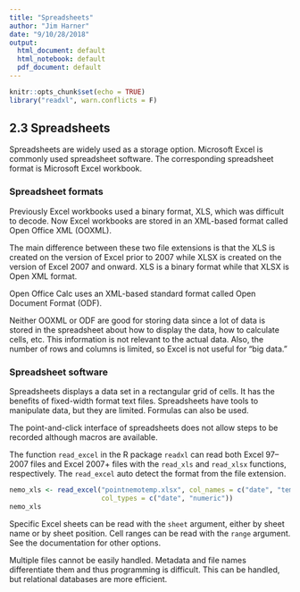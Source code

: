 ```yaml
---
title: "Spreadsheets"
author: "Jim Harner"
date: "9/10/28/2018"
output:
  html_document: default
  html_notebook: default
  pdf_document: default
---
```


```r
knitr::opts_chunk$set(echo = TRUE)
library("readxl", warn.conflicts = F)
```

## 2.3 Spreadsheets

Spreadsheets are widely used as a storage option. Microsoft Excel is commonly used spreadsheet software. The corresponding spreadsheet format is Microsoft Excel workbook.

### Spreadsheet formats

Previously Excel workbooks used a binary format, XLS, which was difficult to decode. Now Excel workbooks are stored in an XML-based format called Open Office XML (OOXML).

The main difference between these two file extensions is that the XLS is created on the version of Excel prior to 2007 while XLSX is created on the version of Excel 2007 and onward. XLS is a binary format while that XLSX is Open XML format.

Open Office Calc uses an XML-based standard format called Open Document Format (ODF).

Neither OOXML or ODF are good for storing data since a lot of data is stored in the spreadsheet about how to display the data, how to calculate cells, etc. This information is not relevant to the actual data. Also, the number of rows and columns is limited, so Excel is not useful for "big data."

### Spreadsheet software

Spreadsheets displays a data set in a rectangular grid of cells. It has the benefits of fixed-width format text files. Spreadsheets have tools to manipulate data, but they are limited. Formulas can also be used.

The point-and-click interface of spreadsheets does not allow steps to be recorded although macros are available.

The function `read_excel` in the R package `readxl` can read both Excel 97--2007 files and Excel 2007+ files with the `read_xls` and `read_xlsx` functions, respectively. The `read_excel` auto detect the format from the file extension.
```r
nemo_xls <- read_excel("pointnemotemp.xlsx", col_names = c("date", "temp"),
                       col_types = c("date", "numeric"))
nemo_xls
```

Specific Excel sheets can be read with the `sheet` argument, either by sheet name or by sheet position. Cell ranges can be read with the `range` argument. See the documentation for other options.

Multiple files cannot be easily handled. Metadata and file names differentiate them and thus programming is difficult. This can be handled, but relational databases are more efficient.
